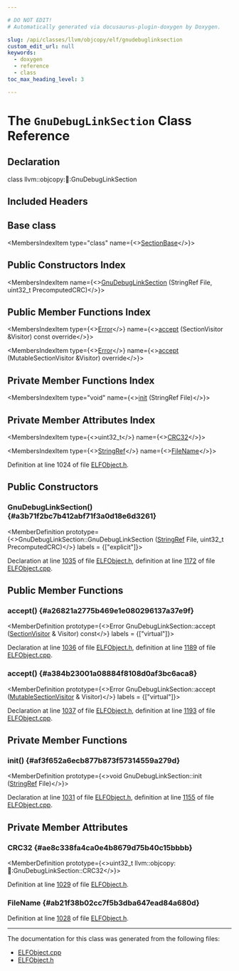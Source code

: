 ```yaml
---

# DO NOT EDIT!
# Automatically generated via docusaurus-plugin-doxygen by Doxygen.

slug: /api/classes/llvm/objcopy/elf/gnudebuglinksection
custom_edit_url: null
keywords:
  - doxygen
  - reference
  - class
toc_max_heading_level: 3

---
```





# The `GnuDebugLinkSection` Class Reference

<DoxygenPage pluginConfig={pluginConfig}>



## Declaration

<CodeBlock>class llvm::objcopy::elf::GnuDebugLinkSection</CodeBlock>

## Included Headers

<IncludesList>
<IncludesListItem
  filePath="ObjCopy/ELF/ELFObject.h"
  permalink="/docs/api/files/lib/lib/objcopy/lib/objcopy/elf/elfobject-h"
  isLocal="true" />
</IncludesList>

## Base class

<MembersIndex>

<MembersIndexItem
  type="class"
  name={<><a href="/docs/api/classes/llvm/objcopy/elf/sectionbase">SectionBase</a></>}>
</MembersIndexItem>

</MembersIndex>

## Public Constructors Index

<MembersIndex>

<MembersIndexItem
  name={<><a href="#a3b71f2bc7b412abf71f3a0d18e6d3261">GnuDebugLinkSection</a> (StringRef File, uint32&#95;t PrecomputedCRC)</>}>
</MembersIndexItem>

</MembersIndex>

## Public Member Functions Index

<MembersIndex>

<MembersIndexItem
  type={<><a href="/docs/api/classes/llvm/error">Error</a></>}
  name={<><a href="#a26821a2775b469e1e080296137a37e9f">accept</a> (SectionVisitor &amp;Visitor) const override</>}>
</MembersIndexItem>

<MembersIndexItem
  type={<><a href="/docs/api/classes/llvm/error">Error</a></>}
  name={<><a href="#a384b23001a08884f8108d0af3bc6aca8">accept</a> (MutableSectionVisitor &amp;Visitor) override</>}>
</MembersIndexItem>

</MembersIndex>

## Private Member Functions Index

<MembersIndex>

<MembersIndexItem
  type="void"
  name={<><a href="#af3f652a6ecb877b873f57314559a279d">init</a> (StringRef File)</>}>
</MembersIndexItem>

</MembersIndex>

## Private Member Attributes Index

<MembersIndex>

<MembersIndexItem
  type={<>uint32&#95;t</>}
  name={<><a href="#ae8c338fa4ca0e4b8679d75b40c15bbbb">CRC32</a></>}>
</MembersIndexItem>

<MembersIndexItem
  type={<><a href="/docs/api/classes/llvm/stringref">StringRef</a></>}
  name={<><a href="#ab21f38b02cc7f5b3dba647ead84a680d">FileName</a></>}>
</MembersIndexItem>

</MembersIndex>


Definition at line 1024 of file <a href="/docs/api/files/lib/lib/objcopy/lib/objcopy/elf/elfobject-h">ELFObject.h</a>.

<SectionDefinition>

## Public Constructors

### GnuDebugLinkSection() {#a3b71f2bc7b412abf71f3a0d18e6d3261}

<MemberDefinition
  prototype={<>GnuDebugLinkSection::GnuDebugLinkSection (<a href="/docs/api/classes/llvm/stringref">StringRef</a> File, uint32&#95;t PrecomputedCRC)</>}
  labels = {["explicit"]}>

Declaration at line <a href="/docs/api/files/lib/lib/objcopy/lib/objcopy/elf/elfobject-h/#l01035">1035</a> of file <a href="/docs/api/files/lib/lib/objcopy/lib/objcopy/elf/elfobject-h">ELFObject.h</a>, definition at line <a href="/docs/api/files/lib/lib/objcopy/lib/objcopy/elf/elfobject-cpp/#l01172">1172</a> of file <a href="/docs/api/files/lib/lib/objcopy/lib/objcopy/elf/elfobject-cpp">ELFObject.cpp</a>.
</MemberDefinition>

</SectionDefinition>

<SectionDefinition>

## Public Member Functions

### accept() {#a26821a2775b469e1e080296137a37e9f}

<MemberDefinition
  prototype={<>Error GnuDebugLinkSection::accept (<a href="/docs/api/classes/llvm/objcopy/elf/sectionvisitor">SectionVisitor</a> &amp; Visitor) const</>}
  labels = {["virtual"]}>

Declaration at line <a href="/docs/api/files/lib/lib/objcopy/lib/objcopy/elf/elfobject-h/#l01036">1036</a> of file <a href="/docs/api/files/lib/lib/objcopy/lib/objcopy/elf/elfobject-h">ELFObject.h</a>, definition at line <a href="/docs/api/files/lib/lib/objcopy/lib/objcopy/elf/elfobject-cpp/#l01189">1189</a> of file <a href="/docs/api/files/lib/lib/objcopy/lib/objcopy/elf/elfobject-cpp">ELFObject.cpp</a>.
</MemberDefinition>

### accept() {#a384b23001a08884f8108d0af3bc6aca8}

<MemberDefinition
  prototype={<>Error GnuDebugLinkSection::accept (<a href="/docs/api/classes/llvm/objcopy/elf/mutablesectionvisitor">MutableSectionVisitor</a> &amp; Visitor)</>}
  labels = {["virtual"]}>

Declaration at line <a href="/docs/api/files/lib/lib/objcopy/lib/objcopy/elf/elfobject-h/#l01037">1037</a> of file <a href="/docs/api/files/lib/lib/objcopy/lib/objcopy/elf/elfobject-h">ELFObject.h</a>, definition at line <a href="/docs/api/files/lib/lib/objcopy/lib/objcopy/elf/elfobject-cpp/#l01193">1193</a> of file <a href="/docs/api/files/lib/lib/objcopy/lib/objcopy/elf/elfobject-cpp">ELFObject.cpp</a>.
</MemberDefinition>

</SectionDefinition>

<SectionDefinition>

## Private Member Functions

### init() {#af3f652a6ecb877b873f57314559a279d}

<MemberDefinition
  prototype={<>void GnuDebugLinkSection::init (<a href="/docs/api/classes/llvm/stringref">StringRef</a> File)</>}>

Declaration at line <a href="/docs/api/files/lib/lib/objcopy/lib/objcopy/elf/elfobject-h/#l01031">1031</a> of file <a href="/docs/api/files/lib/lib/objcopy/lib/objcopy/elf/elfobject-h">ELFObject.h</a>, definition at line <a href="/docs/api/files/lib/lib/objcopy/lib/objcopy/elf/elfobject-cpp/#l01155">1155</a> of file <a href="/docs/api/files/lib/lib/objcopy/lib/objcopy/elf/elfobject-cpp">ELFObject.cpp</a>.
</MemberDefinition>

</SectionDefinition>

<SectionDefinition>

## Private Member Attributes

### CRC32 {#ae8c338fa4ca0e4b8679d75b40c15bbbb}

<MemberDefinition
  prototype={<>uint32&#95;t llvm::objcopy::elf::GnuDebugLinkSection::CRC32</>}>

Definition at line <a href="/docs/api/files/lib/lib/objcopy/lib/objcopy/elf/elfobject-h/#l01029">1029</a> of file <a href="/docs/api/files/lib/lib/objcopy/lib/objcopy/elf/elfobject-h">ELFObject.h</a>.
</MemberDefinition>

### FileName {#ab21f38b02cc7f5b3dba647ead84a680d}

<MemberDefinition
  prototype="StringRef llvm::objcopy::elf::GnuDebugLinkSection::FileName">

Definition at line <a href="/docs/api/files/lib/lib/objcopy/lib/objcopy/elf/elfobject-h/#l01028">1028</a> of file <a href="/docs/api/files/lib/lib/objcopy/lib/objcopy/elf/elfobject-h">ELFObject.h</a>.
</MemberDefinition>

</SectionDefinition>

<hr/>

The documentation for this class was generated from the following files:

<ul>
<li><a href="/docs/api/files/lib/lib/objcopy/lib/objcopy/elf/elfobject-cpp">ELFObject.cpp</a></li>
<li><a href="/docs/api/files/lib/lib/objcopy/lib/objcopy/elf/elfobject-h">ELFObject.h</a></li>
</ul>

</DoxygenPage>
